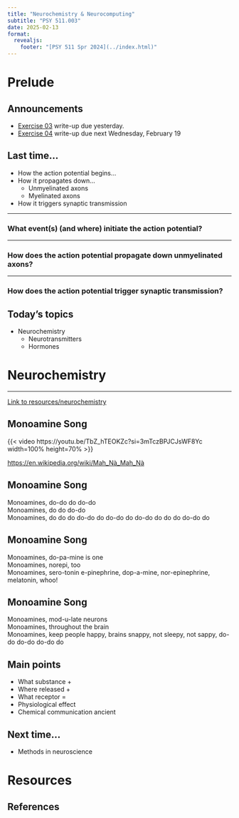 ```yaml
---
title: "Neurochemistry & Neurocomputing"
subtitle: "PSY 511.003"
date: 2025-02-13
format: 
  revealjs:
    footer: "[PSY 511 Spr 2024](../index.html)"
---
```


# Prelude

## Announcements

- [[Exercise 03](../exercises/ex03.qmd) write-up due yesterday.]{.orange_due}
- [[Exercise 04](../exercises/ex04.qmd) write-up due next Wednesday, February 19]{.green_assigned}

## Last time...

- How the action potential begins...
- How it propagates down...
  - Unmyelinated axons
  - Myelinated axons
- How it triggers synaptic transmission

---

### What event(s) (and where) initiate the action potential?

---

### How does the action potential propagate down unmyelinated axons?

---

### How does the action potential trigger synaptic transmission?

## Today's topics

- Neurochemistry
  - Neurotransmitters
  - Hormones

# Neurochemistry

---

[Link to resources/neurochemistry](../resources/neurochemistry.qmd)

## Monoamine Song 

{{< video https://youtu.be/TbZ_hTEOKZc?si=3mTczBPJCJsWF8Yc width=100% height=70% >}}

<https://en.wikipedia.org/wiki/Mah_Nà_Mah_Nà>

## Monoamine Song

Monoamines, do-do do do-do</br>
Monoamines, do do do-do</br>
Monoamines, do do do do-do do do-do do do-do do do do do-do do

## Monoamine Song

Monoamines, do-pa-mine is one</br>
Monoamines, norepi, too</br>
Monoamines, sero-tonin e-pinephrine, dop-a-mine, nor-epinephrine, melatonin, whoo!

## Monoamine Song

Monoamines, mod-u-late neurons </br>
Monoamines, throughout the brain</br>
Monoamines, keep people happy, brains snappy, not sleepy, not sappy, do-do do-do do-do do

## Main points

- What substance + 
- Where released + 
- What receptor =
- Physiological effect
- Chemical communication ancient

## Next time...

- Methods in neuroscience

# Resources

## References
